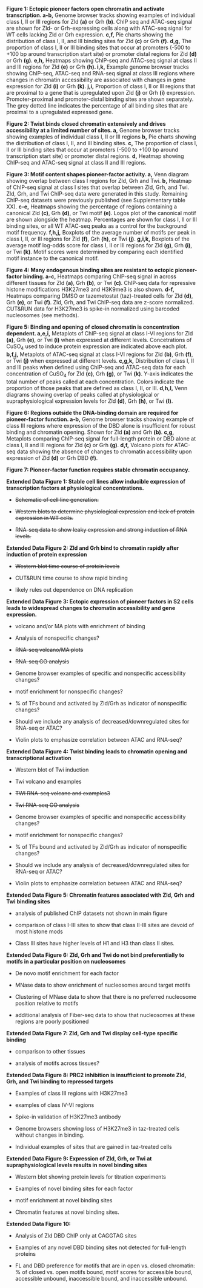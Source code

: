 **Figure 1: Ectopic pioneer factors open chromatin and activate transcription. a-b,** Genome browser tracks showing examples of individual class I, II or III regions for Zld **(a)** or Grh **(b)**.
ChIP seq and ATAC-seq signal are shown for Zld- or Grh-expressing cells along with ATAC-seq signal for WT cells lacking Zld or Grh expression.
**c,f,** Pie charts showing the distribution of class I, II, and III binding sites for Zld **(c)** or Grh **(f)**.
**d,g,** The proportion of class I, II or III binding sites that occur at promoters (-500 to +100 bp around transcription start site) or promoter distal regions for Zld **(d)** or Grh **(g)**.
**e,h,** Heatmaps showing ChIP-seq and ATAC-seq signal at class II and III regions for Zld **(e)** or Grh **(h). i,k,** Example genome browser tracks showing ChIP-seq, ATAC-seq and RNA-seq signal at class III regions where changes in chromatin accessibility are associated with changes in gene expression for Zld **(i)** or Grh **(k)**.
**j,i,** Proportion of class I, II or III regions that are proximal to a gene that is upregulated upon Zld **(j)** or Grh **(i)** expression.
Promoter-proximal and promoter-distal binding sites are shown separately.
The grey dotted line indicates the percentage of all binding sites that are proximal to a upregulated expressed gene.

**Figure 2: Twist binds closed chromatin extensively and drives accessibility at a limited number of sites. a,** Genome browser tracks showing examples of individual class I, II or III regions **b,** Pie charts showing the distribution of class I, II, and III binding sites.
**c,** The proportion of class I, II or III binding sites that occur at promoters (-500 to +100 bp around transcription start site) or promoter distal regions.
**d,** Heatmap showing ChIP-seq and ATAC-seq signal at class II and III regions.

**Figure 3: Motif content shapes pioneer-factor activity. a,** Venn diagram showing overlap between class I regions for Zld, Grh and Twi.
**b,** Heatmap of ChIP-seq signal at class I sites that overlap between Zld, Grh, and Twi.
Zld, Grh, and Twi ChIP-seq data were generated in this study.
Remaining ChIP-seq datasets were previously published (see Supplementary table XX).
**c-e,** Heatmaps showing the percentage of regions containing a canonical Zld **(c)**, Grh **(d)**, or Twi motif **(e)**.
Logos plot of the canonical motif are shown alongside the heatmap.
Percentages are shown for class I, II or III binding sites, or all WT ATAC-seq peaks as a control for the background motif frequency.
**f,h,j,** Boxplots of the average number of motifs per peak in class I, II, or III regions for Zld **(f)**, Grh **(h)**, or Twi **(j)**.
**g,i,k,** Boxplots of the average motif log-odds score for class I, II or III regions for Zld **(g)**, Grh **(i)**, or Twi **(k)**.
Motif scores were determined by comparing each identified motif instance to the canonical motif.

**Figure 4: Many endogenous binding sites are resistant to ectopic pioneer-factor binding. a-c,** Heatmaps comparing ChIP-seq signal in across different tissues for Zld **(a)**, Grh **(b)**, or Twi **(c)**.
ChIP-seq data for repressive histone modifications H3K27me3 and H3K9me3 is also shown.
**d-f,** Heatmaps comparing DMSO or tazemetostat (taz)-treated cells for Zld **(d)**, Grh **(e)**, or Twi **(f)**.
Zld, Grh, and Twi ChIP-seq data are z-score normalized.
CUT&RUN data for H3K27me3 is spike-in normalized using barcoded nucleosomes (see methods).

**Figure 5: Binding and opening of closed chromatin is concentration dependent. a,e,i,** Metaplots of ChIP-seq signal at class I-VI regions for Zld **(a)**, Grh **(e)**, or Twi **(i)** when expressed at different levels.
Concetrations of CuSO~4~ used to induce protein expression are indicated above each plot.
**b,f,j,** Metaplots of ATAC-seq signal at class I-VI regions for Zld **(b)**, Grh **(f)**, or Twi **(j)** when expressed at different levels.
**c,g,k,** Distribution of class I, II and III peaks when defined using ChIP-seq and ATAC-seq data for each concentration of CuSO~4~ for Zld **(c)**, Grh **(g)**, or Twi **(k)**.
Y-axis indicates the total number of peaks called at each concentration.
Colors indicate the proportion of those peaks that are defined as class I, II, or III.
**d,h,l,** Venn diagrams showing overlap of peaks called at physiological or supraphysiological expression levels for Zld **(d)**, Grh **(h)**, or Twi **(l)**.

**Figure 6: Regions outside the DNA-binding domain are required for pioneer-factor function. a-b,** Genome browser tracks showing example of class III regions where expression of the DBD alone is insufficient for robust binding and chromatin opening.
Shown for Zld **(a)** and Grh **(b)**.
**c,g,** Metaplots comparing ChIP-seq signal for full-length protein or DBD alone at class I, II and III regions for Zld **(c)** or Grh **(g)**.
**d,f,** Volcano plots for ATAC-seq data showing the absence of changes to chromatin accessibility upon expression of Zld **(d)** or Grh DBD **(f)**.

**Figure 7: Pioneer-factor function requires stable chromatin occupancy.**

**Extended Data Figure 1: Stable cell lines allow inducible expression of transcription factors at physiological concentrations.**

-   ~~Schematic of cell line generation.~~

-   ~~Western blots to determine physiological expression and lack of protein expression in WT cells.~~

-   ~~RNA-seq data to show leaky expression and strong induction of RNA levels.~~

**Extended Data Figure 2: Zld and Grh bind to chromatin rapidly after induction of protein expression**

-   ~~Western blot time course of protein levels~~

-   CUT&RUN time course to show rapid binding

-   likely rules out dependence on DNA replication

**Extended Data Figure 3: Ectopic expression of pioneer factors in S2 cells leads to widespread changes to chromatin accessibility and gene expression.**

-   volcano and/or MA plots with enrichment of binding

-   Analysis of nonspecific changes?

-   ~~RNA-seq volcano/MA plots~~

-   ~~RNA-seq GO analysis~~

-   Genome browser examples of specific and nonspecific accessibility changes?

-   motif enrichment for nonspecific changes?

-   \% of TFs bound and activated by Zld/Grh as indicator of nonspecific changes?

-   Should we include any analysis of decreased/downregulated sites for RNA-seq or ATAC?

-   Violin plots to emphasize correlation between ATAC and RNA-seq?

**Extended Data Figure 4: Twist binding leads to chromatin opening and transcriptional activation**

-   Western blot of Twi induction

-   Twi volcano and examples

-   ~~TWI RNA-seq volcano and examples3~~

-   ~~Twi RNA-seq GO analysis~~

-   Genome browser examples of specific and nonspecific accessibility changes?

-   motif enrichment for nonspecific changes?

-   \% of TFs bound and activated by Zld/Grh as indicator of nonspecific changes?

-   Should we include any analysis of decreased/downregulated sites for RNA-seq or ATAC?

-   Violin plots to emphasize correlation between ATAC and RNA-seq?

**Extended Data Figure 5: Chromatin features associated with Zld, Grh and Twi binding sites**

-   analysis of published ChIP datasets not shown in main figure

-   comparison of class I-III sites to show that class II-III sites are devoid of most histone mods

-   Class III sites have higher levels of H1 and H3 than class II sites.

**Extended Data Figure 6: Zld, Grh and Twi do not bind preferentially to motifs in a particular position on nucleosomes**

-   De novo motif enrichment for each factor

-   MNase data to show enrichment of nucleosomes around target motifs

-   Clustering of MNase data to show that there is no preferred nucleosome position relative to motifs

-   additional analysis of Fiber-seq data to show that nucleosomes at these regions are poorly positioned

**Extended Data Figure 7: Zld, Grh and Twi display cell-type specific binding**

-   comparison to other tissues

-   analysis of motifs across tissues?

**Extended Data Figure 8: PRC2 inhibition is insufficient to promote Zld, Grh, and Twi binding to repressed targets**

-   Examples of class III regions with H3K27me3

-   examples of class IV-VI regions

-   Spike-in validation of H3K27me3 antibody

-   Genome browsers showing loss of H3K27me3 in taz-treated cells without changes in binding.

-   Individual examples of sites that are gained in taz-treated cells

**Extended Data Figure 9: Expression of Zld, Grh, or Twi at supraphysiological levels results in novel binding sites**

-   Western blot showing protein levels for titration experiments

-   Examples of novel binding sites for each factor

-   motif enrichment at novel binding sites

-   Chromatin features at novel binding sites.

**Extended Data Figure 10:**

-   Analysis of Zld DBD ChIP only at CAGGTAG sites

-   Examples of any novel DBD binding sites not detected for full-length proteins

-   FL and DBD preference for motifs that are in open vs. closed chromatin: % of closed vs. open motifs bound, motif scores for accessible bound, accessible unbound, inaccessible bound, and inaccessible unbound.
